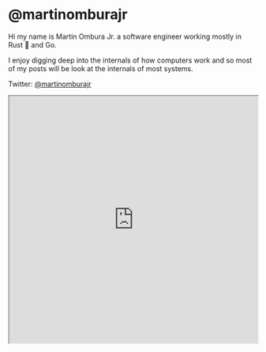 
# @martinomburajr

Hi my name is Martin Ombura Jr. a software engineer working mostly in Rust 🦀  and
Go.

I enjoy digging deep into the internals of how computers work and so most of
my posts will be look at the internals of most systems.

Twitter: [@martinomburajr](https://twitter.com/martinomburajr)

<Bleed full>
  <iframe src="https://codesandbox.io/embed/swr-states-4une7"
     width="100%"
     height="500px"
     title="SWR-States"
   ></iframe>
</Bleed>

